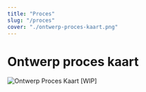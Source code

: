 ```yaml
---
title: "Proces"
slug: "/proces"
cover: "./ontwerp-proces-kaart.png"
---
```


# Ontwerp proces kaart
![Ontwerp Proces Kaart](https://technation-hr.com/images/proces/ontwerp-proces-kaart.png "ontwerp proces kaart")
[WIP]

